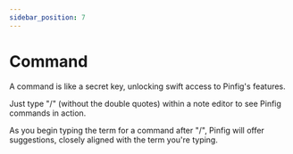 ```yaml
---
sidebar_position: 7
---
```


# Command

A command is like a secret key, unlocking swift access to Pinfig's features.

Just type "/" (without the double quotes) within a note editor to see Pinfig commands in action.

As you begin typing the term for a command after "/", Pinfig will offer suggestions, closely aligned with the term you're typing.
